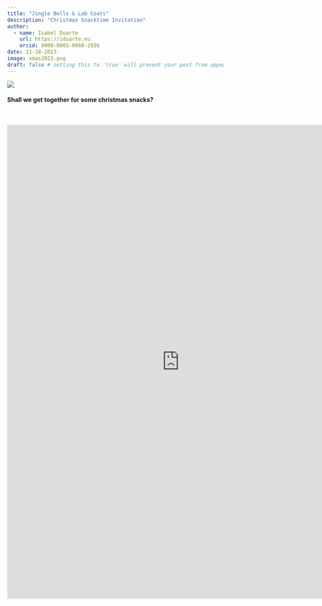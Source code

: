 ```yaml
---
title: "Jingle Bells & Lab Coats"
description: "Christmas Snacktime Invitation"
author:
  - name: Isabel Duarte
    url: https://iduarte.eu
    orcid: 0000-0003-0060-2936
date: 11-18-2023
image: xmas2023.png
draft: false # setting this to `true` will prevent your post from appearing on your listing page until you're ready!
---
```


![](xmas2023.png)


#### Shall we get together for some christmas snacks?

<br>


<iframe src="https://docs.google.com/forms/d/e/1FAIpQLSdN9W4Vs25tQIz_YXQ77fg-V6jLhCbPkHP4t5up_kL-IAn6pQ/viewform?embedded=true" width="800" height="1100" frameborder="0" marginheight="0" marginwidth="0">Loading…</iframe>





